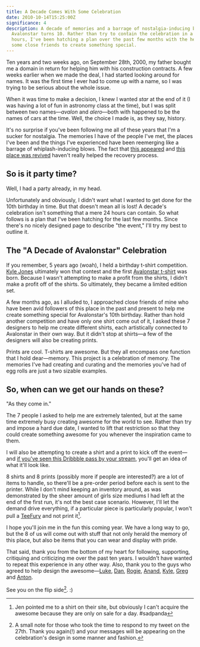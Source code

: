 ```yaml
---
title: A Decade Comes With Some Celebration
date: 2010-10-14T15:25:00Z
significance: 4
description: A decade of memories and a barrage of nostalgia-inducing blows as
  Avalonstar turns 10. Rather than try to contain the celebration in a mere 24
  hours, I've been hatching a plan over the past few months with the help of
  some close friends to create something special.
---
```


Ten years and two weeks ago, on September 28th, 2000, my father bought me a domain in return for helping him with his construction contracts. A few weeks earlier when we made the deal, I had started looking around for names. It was the first time I ever had to come up with a name, so I was trying to be serious about the whole issue.

When it was time to make a decision, I knew I wanted _star_ at the end of it (I was having a lot of fun in astronomy class at the time), but I was split between two names—_avalon_ and _alero_—both with happened to be the names of cars at the time. Well, the choice I made is, as they say, history.

It's no surprise if you've been following me all of these years that I'm a sucker for nostalgia. The memories I have of the people I've met, the places I've been and the things I've experienced have been reemerging like a barrage of whiplash-inducing blows. The fact that [this appeared][1] and [this place was revived][2] haven't really helped the recovery process.

## So is it party time?

Well, I had a party already, in my head.

Unfortunately and obviously, I didn't want what I wanted to get done for the 10th birthday in time. But that doesn't mean all is lost! A decade's celebration isn't something that a mere 24 hours can contain. So what follows is a plan that I've been hatching for the last few months. Since there's no nicely designed page to describe "the event," I'll try my best to outline it.

## The "A Decade of Avalonstar" Celebration

If you remember, 5 years ago (woah), I held a birthday t-shirt competition. [Kyle Jones][3] ultimately won that contest and the first [Avalonstar t-shirt][4] was born. Because I wasn't attempting to make a profit from the shirts, I didn't make a profit off of the shirts. So ultimately, they became a limited edition set.

A few months ago, as I alluded to, I approached close friends of mine who have been avid followers of this place in the past and present to help me create something special for Avalonstar's 10th birthday. Rather than hold another competition and have only one shirt come out of it, I asked these 7 designers to help me create different shirts, each artistically connected to Avalonstar in their own way. But it didn't stop at shirts—a few of the designers will also be creating prints.

Prints are cool. T-shirts are awesome. But they all encompass one function that I hold dear—memory. This project is a celebration of memory. The memories I've had creating and curating and the memories you've had of egg rolls are just a two sizable examples.

## So, when can we get our hands on these?

"As they come in."

The 7 people I asked to help me are extremely talented, but at the same time extremely busy creating awesome for the world to see. Rather than try and impose a hard due date, I wanted to lift that restriction so that they could create something awesome for you whenever the inspiration came to them.

I will also be attempting to create a shirt and a print to kick off the event—and [if you've seen this Dribbble pass by your stream][5], you'll get an idea of what it'll look like.

8 shirts and 8 prints (possibly more if people are interested?) are a lot of items to handle, so there'll be a pre-order period before each is sent to the printer. While I don't mind keeping an inventory around, as was demonstrated by the sheer amount of girls size mediums I had left at the end of the first run, it's not the best case scenario. However, I'll let the demand drive everything, if a particular piece is particularly popular, I won't pull a [TeeFury][6] and not print it[^1].

I hope you'll join me in the fun this coming year. We have a long way to go, but the 8 of us will come out with stuff that not only herald the memory of this place, but also be items that you can wear and display with pride.

That said, thank you from the bottom of my heart for following, supporting, critiquing and criticizing me over the past ten years. I wouldn't have wanted to repeat this experience in any other way. Also, thank you to the guys who agreed to help design the awesome—[Luke][7], [Dan][8], [Rogie][9], [Anand][10], [Kyle][11], [Greg][12] and [Anton][13].

See you on the flip side[^2]. :)

[^1]: Jen pointed me to a shirt on their site, but obviously I can't acquire the awesome because they are only on sale for a day. #sadpanda

[^2]: A small note for those who took the time to respond to my tweet on the 27th. Thank you again(!) and your messages will be appearing on the celebration's design in some manner and fashion.

[1]: http://www.facebook.com/home.php?sk=group_108674899196216&ap=1
[2]: http://www.somethingleet.com/forum/index.php
[3]: http://work.justkyle.com/
[4]: http://www.flickr.com/search/?q=avalonstar%20tshirt&w=all
[5]: http://dribbble.com/shots/58821-Or-Maybe-a-Pocketwatch
[6]: http://teefury.com/
[7]: http://dribbble.com/players/luxuryluke
[8]: http://dribbble.com/players/danrubin
[9]: http://dribbble.com/players/rogie
[10]: http://dribbble.com/players/aprilzero
[11]: http://dribbble.com/players/justkyle
[12]: http://dribbble.com/players/newman
[13]: http://dribbble.com/players/anton
